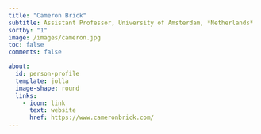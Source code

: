 ```yaml
---
title: "Cameron Brick"
subtitle: Assistant Professor, University of Amsterdam, *Netherlands*
sortby: "1"
image: /images/cameron.jpg
toc: false
comments: false

about:
  id: person-profile
  template: jolla
  image-shape: round
  links:
    - icon: link
      text: website
      href: https://www.cameronbrick.com/
---
```


::: {#person-profile}
:::
